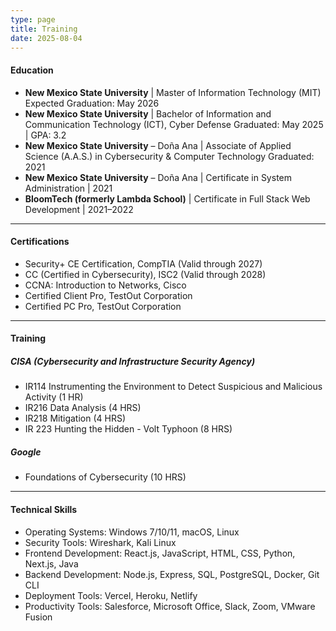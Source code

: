 ```yaml
---
type: page
title: Training
date: 2025-08-04
---
```


#### Education
- **New Mexico State University** | Master of Information Technology (MIT)
Expected Graduation: May 2026
- **New Mexico State University** | Bachelor of Information and Communication Technology (ICT), Cyber Defense
Graduated: May 2025 | GPA: 3.2
- **New Mexico State University** – Doña Ana | Associate of Applied Science (A.A.S.) in Cybersecurity & Computer Technology
Graduated: 2021
- **New Mexico State University** – Doña Ana | Certificate in System Administration | 2021
- **BloomTech (formerly Lambda School)** | Certificate in Full Stack Web Development | 2021–2022

---
#### Certifications
- Security+ CE Certification, CompTIA (Valid through 2027)
- CC (Certified in Cybersecurity), ISC2 (Valid through 2028)
- CCNA: Introduction to Networks, Cisco
- Certified Client Pro, TestOut Corporation
- Certified PC Pro, TestOut Corporation
---
#### Training
##### CISA (Cybersecurity and Infrastructure Security Agency)
- IR114 Instrumenting the Environment to Detect Suspicious and Malicious Activity (1 HR)
- IR216 Data Analysis (4 HRS)
- IR218 Mitigation (4 HRS)
- IR 223 Hunting the Hidden - Volt Typhoon (8 HRS)
##### Google
- Foundations of Cybersecurity (10 HRS)

----
 #### Technical Skills
- Operating Systems: Windows 7/10/11, macOS, Linux
- Security Tools: Wireshark, Kali Linux
- Frontend Development: React.js, JavaScript, HTML, CSS, Python, Next.js, Java
- Backend Development: Node.js, Express, SQL, PostgreSQL, Docker, Git CLI
- Deployment Tools: Vercel, Heroku, Netlify
- Productivity Tools: Salesforce, Microsoft Office, Slack, Zoom, VMware Fusion